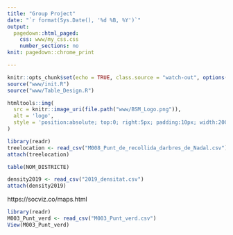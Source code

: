 ```yaml
---
title: "Group Project"
date: "`r format(Sys.Date(), '%d %B, %Y')`"
output:
  pagedown::html_paged:
    css: www/my_css.css
    number_sections: no
knit: pagedown::chrome_print

---
```


```r
knitr::opts_chunk$set(echo = TRUE, class.source = "watch-out", options(scipen=999)) 
source("www/init.R")
source("www/Table_Design.R")
```

```r
htmltools::img(
  src = knitr::image_uri(file.path("www/BSM_Logo.png")), 
  alt = 'logo', 
  style = 'position:absolute; top:0; right:5px; padding:10px; width:200px'
)
```

```r
library(readr)
treelocation <- read_csv("M008_Punt_de_recollida_darbres_de_Nadal.csv")
attach(treelocation)
```

```r
table(NOM_DISTRICTE)
```


```r
density2019 <- read_csv("2019_densitat.csv")
attach(density2019)
```

https://socviz.co/maps.html 

```r
library(readr)
M003_Punt_verd <- read_csv("M003_Punt_verd.csv")
View(M003_Punt_verd)
```

